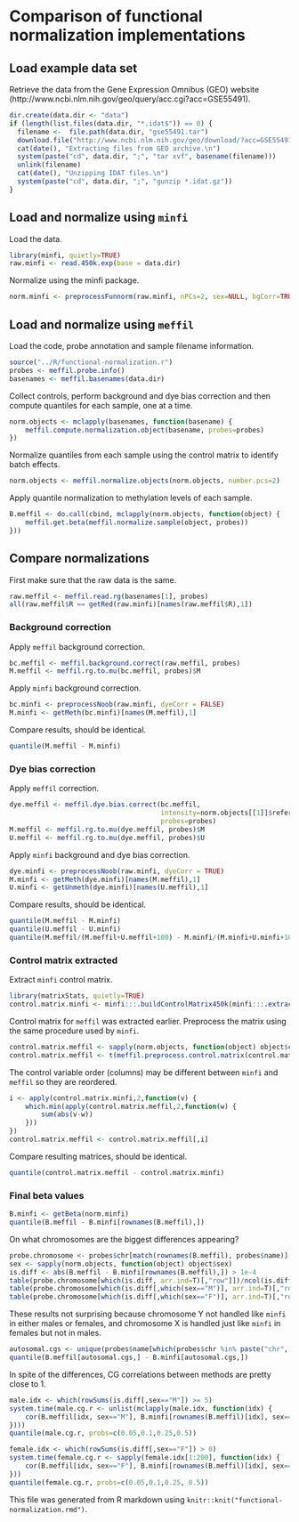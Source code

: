 # Comparison of functional normalization implementations

## Load example data set 

Retrieve the data from the Gene Expression Omnibus (GEO) website
(http://www.ncbi.nlm.nih.gov/geo/query/acc.cgi?acc=GSE55491).

```r
dir.create(data.dir <- "data")
if (length(list.files(data.dir, "*.idat$")) == 0) {
  filename <-  file.path(data.dir, "gse55491.tar")
  download.file("http://www.ncbi.nlm.nih.gov/geo/download/?acc=GSE55491&format=file", filename)
  cat(date(), "Extracting files from GEO archive.\n")
  system(paste("cd", data.dir, ";", "tar xvf", basename(filename)))
  unlink(filename)
  cat(date(), "Unzipping IDAT files.\n")
  system(paste("cd", data.dir, ";", "gunzip *.idat.gz"))
}
```

## Load and normalize using `minfi`
Load the data.

```r
library(minfi, quietly=TRUE)
raw.minfi <- read.450k.exp(base = data.dir)
```

Normalize using the minfi package.
```r
norm.minfi <- preprocessFunnorm(raw.minfi, nPCs=2, sex=NULL, bgCorr=TRUE, dyeCorr=TRUE, verbose=TRUE)
```

## Load and normalize using `meffil`
Load the code, probe annotation and sample filename information.
```r
source("../R/functional-normalization.r")
probes <- meffil.probe.info()
basenames <- meffil.basenames(data.dir)
```

Collect controls, perform background and dye bias correction and then
compute quantiles for each sample, one at a time.
```r
norm.objects <- mclapply(basenames, function(basename) {
    meffil.compute.normalization.object(basename, probes=probes) 
})
```

Normalize quantiles from each sample using the control
matrix to identify batch effects.
```r
norm.objects <- meffil.normalize.objects(norm.objects, number.pcs=2)
```

Apply quantile normalization to methylation levels of each sample.
```r
B.meffil <- do.call(cbind, mclapply(norm.objects, function(object) {
    meffil.get.beta(meffil.normalize.sample(object, probes)) 
})) 
```

## Compare normalizations

First make sure that the raw data is the same.
```r
raw.meffil <- meffil.read.rg(basenames[1], probes)
all(raw.meffil$R == getRed(raw.minfi)[names(raw.meffil$R),1])
```

### Background correction

Apply `meffil` background correction.
```r
bc.meffil <- meffil.background.correct(raw.meffil, probes)
M.meffil <- meffil.rg.to.mu(bc.meffil, probes)$M
```

Apply `minfi` background correction.
```r
bc.minfi <- preprocessNoob(raw.minfi, dyeCorr = FALSE)
M.minfi <- getMeth(bc.minfi)[names(M.meffil),1]
```

Compare results, should be identical.
```r
quantile(M.meffil - M.minfi)
```

### Dye bias correction
Apply `meffil` correction.
```r
dye.meffil <- meffil.dye.bias.correct(bc.meffil,
                                      intensity=norm.objects[[1]]$reference.intensity,
                                      probes=probes)
M.meffil <- meffil.rg.to.mu(dye.meffil, probes)$M
U.meffil <- meffil.rg.to.mu(dye.meffil, probes)$U
```

Apply `minfi` background and dye bias correction.
```r
dye.minfi <- preprocessNoob(raw.minfi, dyeCorr = TRUE)
M.minfi <- getMeth(dye.minfi)[names(M.meffil),1]
U.minfi <- getUnmeth(dye.minfi)[names(U.meffil),1]
```

Compare results, should be identical.
```r
quantile(M.meffil - M.minfi)
quantile(U.meffil - U.minfi)
quantile(M.meffil/(M.meffil+U.meffil+100) - M.minfi/(M.minfi+U.minfi+100))
```

### Control matrix extracted

Extract `minfi` control matrix.
```r
library(matrixStats, quietly=TRUE)
control.matrix.minfi <- minfi:::.buildControlMatrix450k(minfi:::.extractFromRGSet450k(raw.minfi))
```

Control matrix for `meffil` was extracted earlier.
Preprocess the matrix using the same procedure used by `minfi`.
```r
control.matrix.meffil <- sapply(norm.objects, function(object) object$controls)
control.matrix.meffil <- t(meffil.preprocess.control.matrix(control.matrix.meffil))
```

The control variable order (columns) may be different between `minfi` and `meffil`
so they are reordered.
```r
i <- apply(control.matrix.minfi,2,function(v) {
    which.min(apply(control.matrix.meffil,2,function(w) {
        sum(abs(v-w))
    }))
})
control.matrix.meffil <- control.matrix.meffil[,i]
```

Compare resulting matrices, should be identical.
```r
quantile(control.matrix.meffil - control.matrix.minfi)
```

### Final beta values

```r
B.minfi <- getBeta(norm.minfi)
quantile(B.meffil - B.minfi[rownames(B.meffil),])
```

On what chromosomes are the biggest differences appearing?
```r
probe.chromosome <- probes$chr[match(rownames(B.meffil), probes$name)]
sex <- sapply(norm.objects, function(object) object$sex)
is.diff <- abs(B.meffil - B.minfi[rownames(B.meffil),]) > 1e-4
table(probe.chromosome[which(is.diff, arr.ind=T)[,"row"]])/ncol(is.diff)
table(probe.chromosome[which(is.diff[,which(sex=="M")], arr.ind=T)[,"row"]])/sum(sex=="M")
table(probe.chromosome[which(is.diff[,which(sex=="F")], arr.ind=T)[,"row"]])/sum(sex=="F")
```
These results not surprising
because chromosome Y not handled like `minfi` in either males or females, 
and chromosome X is handled just like `minfi` in females but not in males.

```r
autosomal.cgs <- unique(probes$name[which(probes$chr %in% paste("chr", 1:22, sep=""))])
quantile(B.meffil[autosomal.cgs,] - B.minfi[autosomal.cgs,])
```

In spite of the differences, CG correlations between methods are pretty close to 1.
```r
male.idx <- which(rowSums(is.diff[,sex=="M"]) >= 5)
system.time(male.cg.r <- unlist(mclapply(male.idx, function(idx) {
    cor(B.meffil[idx, sex=="M"], B.minfi[rownames(B.meffil)[idx], sex=="M"])
})))
quantile(male.cg.r, probs=c(0.05,0.1,0.25,0.5))

female.idx <- which(rowSums(is.diff[,sex=="F"]) > 0)
system.time(female.cg.r <- sapply(female.idx[1:200], function(idx) {
    cor(B.meffil[idx, sex=="F"], B.minfi[rownames(B.meffil)[idx], sex=="F"])
}))
quantile(female.cg.r, probs=c(0.05,0.1,0.25, 0.5))
```


This file was generated from R markdown
using `knitr::knit("functional-normalization.rmd")`.
